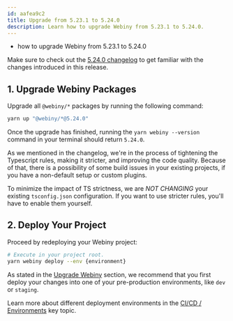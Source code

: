 ```yaml
---
id: aafea9c2
title: Upgrade from 5.23.1 to 5.24.0
description: Learn how to upgrade Webiny from 5.23.1 to 5.24.0.
---
```



<Alert type="success" title="What you’ll learn">

- how to upgrade Webiny from 5.23.1 to 5.24.0

</Alert>

<Alert type="info">

Make sure to check out the [5.24.0 changelog](/docs/release-notes/5.24.0/changelog) to get familiar with the changes introduced in this release.

</Alert>

## 1. Upgrade Webiny Packages

Upgrade all `@webiny/*` packages by running the following command:

```bash
yarn up "@webiny/*@5.24.0"
```

Once the upgrade has finished, running the `yarn webiny --version` command in your terminal should return `5.24.0`.

<Alert type="warning">

As we mentioned in the changelog, we're in the process of tightening the Typescript rules, making it stricter, and improving the code quality. Because of that, there is a possibility of some build issues in your existing projects, if you have a non-default setup or custom plugins.

To minimize the impact of TS strictness, we are _NOT CHANGING_ your existing `tsconfig.json` configuration. If you want to use stricter rules, you'll have to enable them yourself.

</Alert>

## 2. Deploy Your Project

Proceed by redeploying your Webiny project:

```bash
# Execute in your project root.
yarn webiny deploy --env {environment}
```

<Alert type="warning">

As stated in the [Upgrade Webiny](/docs/release-notes/upgrade-webiny#pre-production-environments-first) section, we recommend that you first deploy your changes into one of your pre-production environments, like `dev` or `staging`.

</Alert>

<Alert type="info">

Learn more about different deployment environments in the [CI/CD / Environments](/docs/core-development-concepts/ci-cd/environments) key topic.

</Alert>
